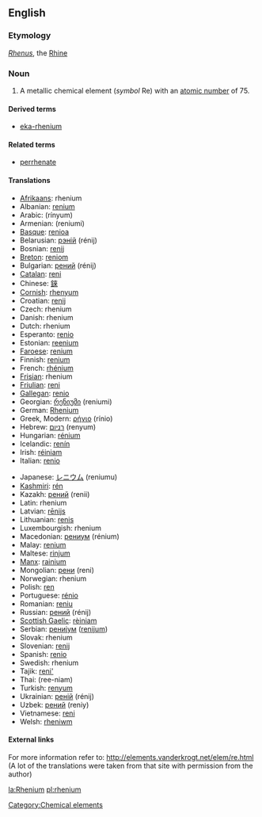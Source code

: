 {{See|Rhenium}}
==English==
{{elements|Re|tungsten|W|osmium|Os}}

===Etymology===
{{L.}} ''[[Rhenus]]'', the [[Rhine]]

=== Noun ===
{{en-noun-unc}}
{{wikipedia}}

# A metallic chemical element (''symbol'' Re) with an [[atomic number]] of 75.

====Derived terms====
*[[eka-rhenium]]

====Related terms====
*[[perrhenate]]

==== Translations ====
{{top}}
*[[Afrikaans]]: rhenium
*Albanian: [[renium]]
*Arabic: {{ARchar|[[رنيوم]]}} (rínyum) {{m}}
*Armenian: (reniumi)
*[[Basque]]: [[renioa]]
*Belarusian: [[рэнiй]] (rénij) {{m}}
*Bosnian: [[renij]]
*[[Breton]]: [[reniom]]
*Bulgarian: [[рений]] (rénij) {{m}}
*[[Catalan]]: [[reni]]
*Chinese: [[錸]]
*[[Cornish]]: [[rhenyum]]
*Croatian: [[renij]]
*Czech: rhenium
*Danish: rhenium
*Dutch: rhenium {{n}}
*Esperanto: [[renio]]
*Estonian: [[reenium]]
*[[Faroese]]: [[renium]]
*Finnish: [[renium]]
*French: [[rhénium]] {{m}}
*[[Frisian]]: rhenium
*[[Friulian]]: [[reni]]
*[[Gallegan]]: [[renio]]
*Georgian: [[რენიუმი]] (reniumi)
*German: [[Rhenium]] {{n}}
*Greek, Modern: [[ρήνιο]] (rínio) {{n}}
*Hebrew: [[רניום]] (renyum) {{m}}
*Hungarian: [[rénium]]
*Icelandic: [[renín]]
*Irish: [[réiniam]]
*Italian: [[renio]] {{m}}
{{mid}}
*Japanese: [[レニウム]] (reniumu)
*[[Kashmiri]]: [[rén]]
*Kazakh: [[рений]] (renii)
*Latin: rhenium
*Latvian: [[rēnijs]]
*Lithuanian: [[renis]]
*Luxembourgish: rhenium
*Macedonian: [[рениум]] (rénium) {{m}}
*Malay: [[renium]]
*Maltese: [[rinjum]]
*[[Manx]]: [[rainium]]
*Mongolian: [[рени]] (reni)
*Norwegian: rhenium
*Polish: [[ren]] {{m}}
*Portuguese: [[rénio]] {{m}}
*Romanian: [[reniu]] {{n}}
*Russian: [[рений]] (rénij) {{m}}
*[[Scottish Gaelic]]: [[rèiniam]]
*Serbian: [[рениjум]] ([[renijum]]) {{m}}
*Slovak: rhenium
*Slovenian: [[renij]]
*Spanish: [[renio]] {{m}}
*Swedish: rhenium
*Tajik: [[reni']]
*Thai: {{THchar|[[รีเนียม]]}} (ree-niam)
*Turkish: [[renyum]]
*Ukrainian: [[ренiй]] (rénij) {{m}}
*Uzbek: [[рений]] (reniy)
*Vietnamese: [[reni]]
*Welsh: [[rheniwm]]
{{bottom}}

====External links====
For more information refer to:
http://elements.vanderkrogt.net/elem/re.html
(A lot of the translations were taken from that site with permission from the author)

[[Category:Chemical elements]]

[[la:Rhenium]]
[[pl:rhenium]]